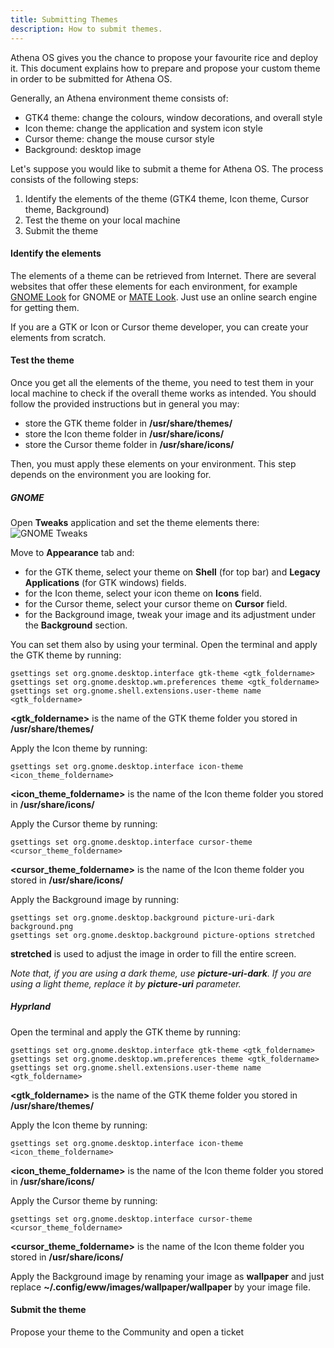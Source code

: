 ```yaml
---
title: Submitting Themes
description: How to submit themes.
---
```


Athena OS gives you the chance to propose your favourite rice and deploy it. This document explains how to prepare and propose your custom theme in order to be submitted for Athena OS.

Generally, an Athena environment theme consists of:
* GTK4 theme: change the colours, window decorations, and overall style
* Icon theme: change the application and system icon style
* Cursor theme: change the mouse cursor style
* Background: desktop image

Let's suppose you would like to submit a theme for Athena OS. The process consists of the following steps:
1. Identify the elements of the theme (GTK4 theme, Icon theme, Cursor theme, Background)
2. Test the theme on your local machine
3. Submit the theme

#### Identify the elements

The elements of a theme can be retrieved from Internet. There are several websites that offer these elements for each environment, for example [GNOME Look](https://www.gnome-look.org/browse/) for GNOME or [MATE Look](https://www.mate-look.org/browse/). Just use an online search engine for getting them.

If you are a GTK or Icon or Cursor theme developer, you can create your elements from scratch.

#### Test the theme

Once you get all the elements of the theme, you need to test them in your local machine to check if the overall theme works as intended. You should follow the provided instructions but in general you may:
* store the GTK theme folder in **/usr/share/themes/**
* store the Icon theme folder in **/usr/share/icons/**
* store the Cursor theme folder in **/usr/share/icons/**

Then, you must apply these elements on your environment. This step depends on the environment you are looking for.

##### GNOME

Open **Tweaks** application and set the theme elements there:
![GNOME Tweaks](@assets/images/gnome-custom-theme.png)

Move to **Appearance** tab and:
* for the GTK theme, select your theme on **Shell** (for top bar) and **Legacy Applications** (for GTK windows) fields.
* for the Icon theme, select your icon theme on **Icons** field.
* for the Cursor theme, select your cursor theme on **Cursor** field.
* for the Background image, tweak your image and its adjustment under the **Background** section.

You can set them also by using your terminal. Open the terminal and apply the GTK theme by running:
```
gsettings set org.gnome.desktop.interface gtk-theme <gtk_foldername>
gsettings set org.gnome.desktop.wm.preferences theme <gtk_foldername>
gsettings set org.gnome.shell.extensions.user-theme name <gtk_foldername>
```
**\<gtk_foldername\>** is the name of the GTK theme folder you stored in **/usr/share/themes/**

Apply the Icon theme by running:
```
gsettings set org.gnome.desktop.interface icon-theme <icon_theme_foldername>
```
**\<icon_theme_foldername\>** is the name of the Icon theme folder you stored in **/usr/share/icons/**

Apply the Cursor theme by running:
```
gsettings set org.gnome.desktop.interface cursor-theme <cursor_theme_foldername>
```
**\<cursor_theme_foldername\>** is the name of the Icon theme folder you stored in **/usr/share/icons/**

Apply the Background image by running:
```
gsettings set org.gnome.desktop.background picture-uri-dark background.png
gsettings set org.gnome.desktop.background picture-options stretched
```
**stretched** is used to adjust the image in order to fill the entire screen.

*Note that, if you are using a dark theme, use **picture-uri-dark**. If you are using a light theme, replace it by **picture-uri** parameter.*

##### Hyprland

Open the terminal and apply the GTK theme by running:
```
gsettings set org.gnome.desktop.interface gtk-theme <gtk_foldername>
gsettings set org.gnome.desktop.wm.preferences theme <gtk_foldername>
gsettings set org.gnome.shell.extensions.user-theme name <gtk_foldername>
```
**\<gtk_foldername\>** is the name of the GTK theme folder you stored in **/usr/share/themes/**

Apply the Icon theme by running:
```
gsettings set org.gnome.desktop.interface icon-theme <icon_theme_foldername>
```
**\<icon_theme_foldername\>** is the name of the Icon theme folder you stored in **/usr/share/icons/**

Apply the Cursor theme by running:
```
gsettings set org.gnome.desktop.interface cursor-theme <cursor_theme_foldername>
```
**\<cursor_theme_foldername\>** is the name of the Icon theme folder you stored in **/usr/share/icons/**

Apply the Background image by renaming your image as **wallpaper** and just replace **~/.config/eww/images/wallpaper/wallpaper** by your image file.

#### Submit the theme

Propose your theme to the Community and open a ticket

<ImageComponent />
